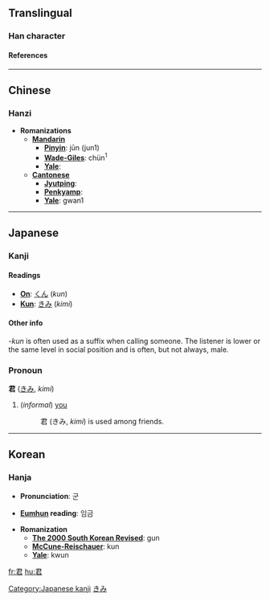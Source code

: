 ==Translingual==
===Han character===
{{Han char|rn=30|rad=口|as=04|sn=7|so=|four=1760<sub>7</sub>|canj=尸大口 (SKR)|cmean=sovereign, monarch, ruler, chief, prince}}
====References====
{{Han ref|kx=0177.070|dkj=03323|dj=0394.150|hdz=10595.060|uh=541B|ud=21531|bh=A767|bd=42855}}
----

==Chinese==
===Hanzi===


* '''Romanizations'''
** '''[[Mandarin]]'''
*** '''[[Pinyin]]''': jūn (jun1)
*** '''[[Wade-Giles]]''': chün<sup>1</sup>
*** '''[[Yale]]''': 
** '''[[Cantonese]]'''
***'''[[Jyutping]]''':
***'''[[Penkyamp]]''': 
***'''[[Yale]]''': gwan1
----

== Japanese ==
=== Kanji ===
==== Readings ====
* '''[[On]]''': [[くん]] (''kun'')
* '''[[Kun]]''': [[きみ]] (''kimi'')

====Other info====
''-kun'' is often used as a suffix when calling someone. The listener is lower or the same level in social position and is often, but not always, male.

=== Pronoun ===
'''君''' ([[きみ]], ''kimi'')
# (''informal'') [[you]]
#: 君 (きみ, ''kimi'') is used among friends.

[[Category:Japanese kanji]]
[[Category:Japanese pronouns|きみ]]
----

==Korean==
===Hanja===

* '''Pronunciation''': 군

* '''[[Eumhun]] reading''': 임금

* '''Romanization'''
** '''[[The 2000 South Korean Revised Romanization|The 2000 South Korean Revised]]''': gun
** '''[[McCune-Reischauer]]''': kun
** '''[[Yale]]''': kwun

[[fr:君]]
[[hu:君]]